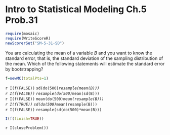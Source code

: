 Intro to Statistical Modeling Ch.5 Prob.31
========================================================
```r
require(mosaic)
require(WriteScoreR)
newScorerSet("SM-5-31-SD")
```

You are calculating the mean of a variable *B* and you want to know the
standard error, that is, the standard deviation of the sampling
distribution of the mean.  Which of the following statements will estimate the standard error by bootstrapping?

```r
f=newMC(totalPts=1)
```
`r I(f(FALSE))` <code>sd(do(500)*resample(mean(B)))</code>     
`r I(f(FALSE))` <code>resample(do(500)*mean(sd(B)))</code>     
`r I(f(FALSE))` <code>mean(do(500)*mean(resample(B)))</code>     
`r I(f(TRUE))` <code>sd(do(500)*mean(resample(B)))</code>     
`r I(f(FALSE))` <code>resample(sd(do(500)*mean(B)))</code>    

```r
I(f(finish=TRUE))
```

`r I(closeProblem())`


